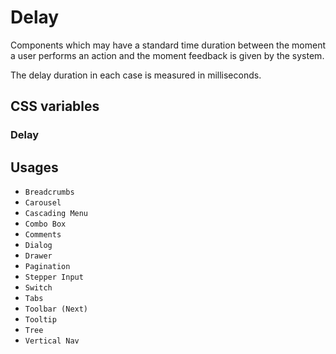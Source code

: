 
<Meta title="Documentation/Styles and Theming/Foundations/Delay" />

# Delay

Components which may have a standard time duration between the moment a user performs an action
and the moment feedback is given by the system.

The delay duration in each case is measured in milliseconds.

## CSS variables

### Delay

<Canvas>
  <Story name="Delay">
    <DocGrid>
      <NumberBlock number="100" cssVariable="--uitk-delay-instant" />
      <NumberBlock number="300" cssVariable="--uitk-delay-perceptible" />
      <NumberBlock number="1000" cssVariable="--uitk-delay-notable" />
      <NumberBlock number="10000" cssVariable="--uitk-delay-cutoff" />
    </DocGrid>
  </Story>
</Canvas>

## Usages

- `Breadcrumbs`
- `Carousel`
- `Cascading Menu`
- `Combo Box`
- `Comments`
- `Dialog`
- `Drawer`
- `Pagination`
- `Stepper Input`
- `Switch`
- `Tabs`
- `Toolbar (Next)`
- `Tooltip`
- `Tree`
- `Vertical Nav`
